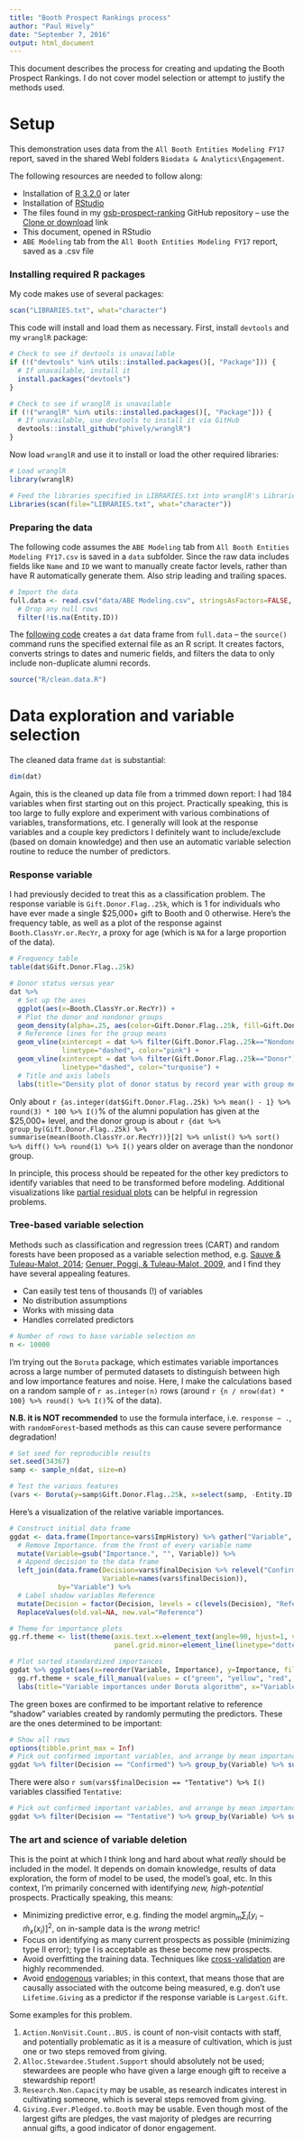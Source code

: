 ```yaml
---
title: "Booth Prospect Rankings process"
author: "Paul Hively"
date: "September 7, 2016"
output: html_document
---
```


This document describes the process for creating and updating the Booth Prospect Rankings. I do not cover model selection or attempt to justify the methods used.

# Setup

This demonstration uses data from the `All Booth Entities Modeling FY17` report, saved in the shared WebI folders `Biodata & Analytics\Engagement`.

The following resources are needed to follow along:

  * Installation of [R 3.2.0](https://cran.r-project.org/) or later
  * Installation of [RStudio](https://www.rstudio.com/products/RStudio/)
  * The files found in my [gsb-prospect-ranking](https://github.com/phively/gsb-prospect-ranking) GitHub repository -- use the [Clone or download](https://github.com/phively/gsb-prospect-ranking/archive/master.zip) link
  * This document, opened in RStudio
  * `ABE Modeling` tab from the `All Booth Entities Modeling FY17` report, saved as a .csv file

### Installing required R packages

My code makes use of several packages:

```r
scan("LIBRARIES.txt", what="character")
```

This code will install and load them as necessary. First, install `devtools` and my `wranglR` package:

```r
# Check to see if devtools is unavailable
if (!("devtools" %in% utils::installed.packages()[, "Package"])) {
  # If unavailable, install it
  install.packages("devtools")
}

# Check to see if wranglR is unavailable
if (!("wranglR" %in% utils::installed.packages()[, "Package"])) {
  # If unavailable, use devtools to install it via GitHub
  devtools::install_github("phively/wranglR")
}
```

Now load `wranglR` and use it to install or load the other required libraries:

```r
# Load wranglR
library(wranglR)

# Feed the libraries specified in LIBRARIES.txt into wranglR's Libraries() function
Libraries(scan(file="LIBRARIES.txt", what="character"))
```

### Preparing the data

The following code assumes the `ABE Modeling` tab from `All Booth Entities Modeling FY17.csv` is saved in a `data` subfolder. Since the raw data includes fields like `Name` and `ID` we want to manually create factor levels, rather than have R automatically generate them. Also strip leading and trailing spaces.

```r
# Import the data
full.data <- read.csv("data/ABE Modeling.csv", stringsAsFactors=FALSE, strip.white=TRUE) %>%
  # Drop any null rows
  filter(!is.na(Entity.ID))
```

The [following code](https://github.com/phively/gsb-prospect-ranking/blob/master/R/clean.data.R) creates a `dat` data frame from `full.data` -- the `source()` command runs the specified external file as an R script. It creates factors, converts strings to dates and numeric fields, and filters the data to only include non-duplicate alumni records.

```r
source("R/clean.data.R")
```

# Data exploration and variable selection

The cleaned data frame `dat` is substantial:

```r
dim(dat)
```

Again, this is the cleaned up data file from a trimmed down report: I had 184 variables when first starting out on this project. Practically speaking, this is too large to fully explore and experiment with various combinations of variables, transformations, etc. I generally will look at the response variables and a couple key predictors I definitely want to include/exclude (based on domain knowledge) and then use an automatic variable selection routine to reduce the number of predictors.

### Response variable

I had previously decided to treat this as a classification problem. The response variable is `Gift.Donor.Flag..25k`, which is 1 for individuals who have ever made a single $25,000+ gift to Booth and 0 otherwise. Here's the frequency table, as well as a plot of the response against `Booth.ClassYr.or.RecYr`, a proxy for age (which is `NA` for a large proportion of the data).

```r
# Frequency table
table(dat$Gift.Donor.Flag..25k)

# Donor status versus year
dat %>%
  # Set up the axes
  ggplot(aes(x=Booth.ClassYr.or.RecYr)) +
  # Plot the donor and nondonor groups
  geom_density(alpha=.25, aes(color=Gift.Donor.Flag..25k, fill=Gift.Donor.Flag..25k)) +
  # Reference lines for the group means
  geom_vline(xintercept = dat %>% filter(Gift.Donor.Flag..25k=="Nondonor") %>% select(Booth.ClassYr.or.RecYr) %>% unlist() %>% mean(),
             linetype="dashed", color="pink") +
  geom_vline(xintercept = dat %>% filter(Gift.Donor.Flag..25k=="Donor") %>% select(Booth.ClassYr.or.RecYr) %>% unlist() %>% mean(),
             linetype="dashed", color="turquoise") +
  # Title and axis labels
  labs(title="Density plot of donor status by record year with group means", x="Year")
```

Only about `r {as.integer(dat$Gift.Donor.Flag..25k) %>% mean() - 1} %>% round(3) * 100 %>% I()`% of the alumni population has given at the $25,000+ level, and the donor group is about `r {dat %>% group_by(Gift.Donor.Flag..25k) %>% summarise(mean(Booth.ClassYr.or.RecYr))}[2] %>% unlist() %>% sort() %>% diff() %>% round(1) %>% I()` years older on average than the nondonor group.

In principle, this process should be repeated for the other key predictors to identify variables that need to be transformed before modeling. Additional visualizations like [partial residual plots](https://en.wikipedia.org/wiki/Partial_residual_plot) can be helpful in regression problems.

### Tree-based variable selection

Methods such as classification and regression trees (CART) and random forests have been proposed as a variable selection method, e.g. [Sauve & Tuleau-Malot, 2014](https://hal-unice.archives-ouvertes.fr/hal-00551375/document); [Genuer, Poggi, & Tuleau-Malot, 2009](https://hal.archives-ouvertes.fr/hal-00755489/file/PRLv4.pdf), and I find they have several appealing features.

  * Can easily test tens of thousands (!) of variables
  * No distribution assumptions
  * Works with missing data
  * Handles correlated predictors

```r
# Number of rows to base variable selection on
n <- 10000
```

I'm trying out the `Boruta` package, which estimates variable importances across a large number of permuted datasets to distinguish between high and low importance features and noise. Here, I make the calculations based on a random sample of `r as.integer(n)` rows (around `r {n / nrow(dat) * 100} %>% round() %>% I()`% of the data).

**N.B. it is NOT recommended** to use the formula interface, i.e. `response ~ .`, with `randomForest`-based methods as this can cause severe performance degradation!

```r
# Set seed for reproducible results
set.seed(34367)
samp <- sample_n(dat, size=n)

# Test the various features
(vars <- Boruta(y=samp$Gift.Donor.Flag..25k, x=select(samp, -Entity.ID, -Gift.Donor.Flag..25k), seed=63698))
```

Here's a visualization of the relative variable importances.

```r
# Construct initial data frame
ggdat <- data.frame(Importance=vars$ImpHistory) %>% gather("Variable", "Importance") %>%
  # Remove Importance. from the front of every variable name
  mutate(Variable=gsub("Importance.", "", Variable)) %>%
  # Append decision to the data frame
  left_join(data.frame(Decision=vars$finalDecision %>% relevel("Confirmed"),
                       Variable=names(vars$finalDecision)),
            by="Variable") %>%
  # Label shadow variables Reference
  mutate(Decision = factor(Decision, levels = c(levels(Decision), "Reference"))) %>%
  ReplaceValues(old.val=NA, new.val="Reference")

# Theme for importance plots
gg.rf.theme <- list(theme(axis.text.x=element_text(angle=90, hjust=1, vjust=.3),
                          panel.grid.minor=element_line(linetype="dotted")))

# Plot sorted standardized importances
ggdat %>% ggplot(aes(x=reorder(Variable, Importance), y=Importance, fill=Decision)) + geom_boxplot(alpha=.3) +
  gg.rf.theme + scale_fill_manual(values = c("green", "yellow", "red", "black")) +
  labs(title="Variable importances under Boruta algorithm", x="Variable", y="Importance")
```

The green boxes are confirmed to be important relative to reference "shadow" variables created by randomly permuting the predictors. These are the ones determined to be important:

```r
# Show all rows
options(tibble.print_max = Inf)
# Pick out confirmed important variables, and arrange by mean importance
ggdat %>% filter(Decision == "Confirmed") %>% group_by(Variable) %>% summarise(Importance = mean(Importance)) %>% arrange(desc(Importance)) %>% data.frame()
```

There were also `r sum(vars$finalDecision == "Tentative") %>% I()` variables classified `Tentative`:

```r
# Pick out confirmed important variables, and arrange by mean importance
ggdat %>% filter(Decision == "Tentative") %>% group_by(Variable) %>% summarise(Importance = mean(Importance)) %>% arrange(desc(Importance))
```

### The art and science of variable deletion

This is the point at which I think long and hard about what *really* should be included in the model. It depends on domain knowledge, results of data exploration, the form of model to be used, the model's goal, etc. In this context, I'm primarily concerned with identifying *new, high-potential* prospects. Practically speaking, this means:

  * Minimizing predictive error, e.g. finding the model $\text{argmin}_m \sum_i \left[ y_i - \widehat{m}_x(x_i) \right]^2$, on in-sample data is the *wrong* metric!
  * Focus on identifying as many current prospects as possible (minimizing type II error); type I is acceptable as these become new prospects.
  * Avoid overfitting the training data. Techniques like [cross-validation](https://en.wikipedia.org/wiki/Cross-validation_(statistics)) are highly recommended.
  * Avoid [endogenous](https://en.wikipedia.org/wiki/Endogeneity_(econometrics)) variables; in this context, that means those that are causally associated with the outcome being measured, e.g. don't use `Lifetime.Giving` as a predictor if the response variable is `Largest.Gift`.

Some examples for this problem.

  1) `Action.NonVisit.Count..BUS.` is count of non-visit contacts with staff, and potentially problematic as it is a measure of cultivation, which is just one or two steps removed from giving.
  2) `Alloc.Stewardee.Student.Support` should absolutely not be used; stewardees are people who have given a large enough gift to receive a stewardship report!
  3) `Research.Non.Capacity` may be usable, as research indicates interest in cultivating someone, which is several steps removed from giving.
  4) `Giving.Ever.Pledged.to.Booth` may be usable. Even though most of the largest gifts are pledges, the vast majority of pledges are recurring annual gifts, a good indicator of donor engagement.

